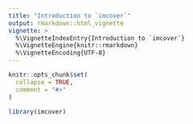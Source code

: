 ```yaml
---
title: "Introduction to `imcover`"
output: rmarkdown::html_vignette
vignette: >
  %\VignetteIndexEntry{Introduction to `imcover`}
  %\VignetteEngine{knitr::rmarkdown}
  %\VignetteEncoding{UTF-8}
---
```


```r
knitr::opts_chunk$set(
  collapse = TRUE,
  comment = "#>"
)
```

```r
library(imcover)
```
